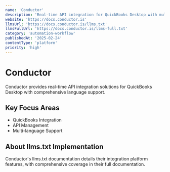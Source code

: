 ```yaml
---
name: 'Conductor'
description: 'Real-time API integration for QuickBooks Desktop with multi-language support'
website: 'https://docs.conductor.is'
llmsUrl: 'https://docs.conductor.is/llms.txt'
llmsFullUrl: 'https://docs.conductor.is/llms-full.txt'
category: 'automation-workflow'
publishedAt: '2025-02-24'
contentType: 'platform'
priority: 'high'
---
```


# Conductor

Conductor provides real-time API integration solutions for QuickBooks Desktop with comprehensive language support.

## Key Focus Areas

- QuickBooks Integration
- API Management
- Multi-language Support

## About llms.txt Implementation

Conductor's llms.txt documentation details their integration platform features, with comprehensive coverage in their full documentation.
